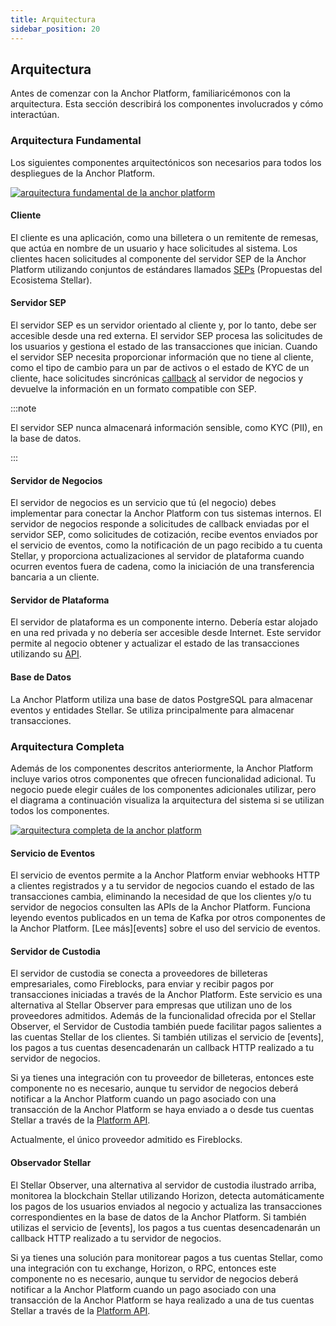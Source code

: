 ```yaml
---
title: Arquitectura
sidebar_position: 20
---
```


## Arquitectura

Antes de comenzar con la Anchor Platform, familiaricémonos con la arquitectura. Esta sección describirá los componentes involucrados y cómo interactúan.

### Arquitectura Fundamental

Los siguientes componentes arquitectónicos son necesarios para todos los despliegues de la Anchor Platform.

[![arquitectura fundamental de la anchor platform](../assets/anchor-platform-architecture-1.png)](../assets/anchor-platform-architecture-1.png)

#### Cliente

El cliente es una aplicación, como una billetera o un remitente de remesas, que actúa en nombre de un usuario y hace solicitudes al sistema. Los clientes hacen solicitudes al componente del servidor SEP de la Anchor Platform utilizando conjuntos de estándares llamados [SEPs][seps] (Propuestas del Ecosistema Stellar).

#### Servidor SEP

El servidor SEP es un servidor orientado al cliente y, por lo tanto, debe ser accesible desde una red externa. El servidor SEP procesa las solicitudes de los usuarios y gestiona el estado de las transacciones que inician. Cuando el servidor SEP necesita proporcionar información que no tiene al cliente, como el tipo de cambio para un par de activos o el estado de KYC de un cliente, hace solicitudes sincrónicas [callback][callback-api] al servidor de negocios y devuelve la información en un formato compatible con SEP.

:::note

El servidor SEP nunca almacenará información sensible, como KYC (PII), en la base de datos.

:::

#### Servidor de Negocios

El servidor de negocios es un servicio que tú (el negocio) debes implementar para conectar la Anchor Platform con tus sistemas internos. El servidor de negocios responde a solicitudes de callback enviadas por el servidor SEP, como solicitudes de cotización, recibe eventos enviados por el servicio de eventos, como la notificación de un pago recibido a tu cuenta Stellar, y proporciona actualizaciones al servidor de plataforma cuando ocurren eventos fuera de cadena, como la iniciación de una transferencia bancaria a un cliente.

#### Servidor de Plataforma

El servidor de plataforma es un componente interno. Debería estar alojado en una red privada y no debería ser accesible desde Internet. Este servidor permite al negocio obtener y actualizar el estado de las transacciones utilizando su [API][platform-api].

#### Base de Datos

La Anchor Platform utiliza una base de datos PostgreSQL para almacenar eventos y entidades Stellar. Se utiliza principalmente para almacenar transacciones.

### Arquitectura Completa

Además de los componentes descritos anteriormente, la Anchor Platform incluye varios otros componentes que ofrecen funcionalidad adicional. Tu negocio puede elegir cuáles de los componentes adicionales utilizar, pero el diagrama a continuación visualiza la arquitectura del sistema si se utilizan todos los componentes.

[![arquitectura completa de la anchor platform](../assets/anchor-platform-architecture-2.png)](../assets/anchor-platform-architecture-2.png)

#### Servicio de Eventos

El servicio de eventos permite a la Anchor Platform enviar webhooks HTTP a clientes registrados y a tu servidor de negocios cuando el estado de las transacciones cambia, eliminando la necesidad de que los clientes y/o tu servidor de negocios consulten las APIs de la Anchor Platform. Funciona leyendo eventos publicados en un tema de Kafka por otros componentes de la Anchor Platform. [Lee más][events] sobre el uso del servicio de eventos.

#### Servidor de Custodia

El servidor de custodia se conecta a proveedores de billeteras empresariales, como Fireblocks, para enviar y recibir pagos por transacciones iniciadas a través de la Anchor Platform. Este servicio es una alternativa al Stellar Observer para empresas que utilizan uno de los proveedores admitidos. Además de la funcionalidad ofrecida por el Stellar Observer, el Servidor de Custodia también puede facilitar pagos salientes a las cuentas Stellar de los clientes. Si también utilizas el servicio de [events], los pagos a tus cuentas desencadenarán un callback HTTP realizado a tu servidor de negocios.

Si ya tienes una integración con tu proveedor de billeteras, entonces este componente no es necesario, aunque tu servidor de negocios deberá notificar a la Anchor Platform cuando un pago asociado con una transacción de la Anchor Platform se haya enviado a o desde tus cuentas Stellar a través de la [Platform API][platform-api].

Actualmente, el único proveedor admitido es Fireblocks.

#### Observador Stellar

El Stellar Observer, una alternativa al servidor de custodia ilustrado arriba, monitorea la blockchain Stellar utilizando Horizon, detecta automáticamente los pagos de los usuarios enviados al negocio y actualiza las transacciones correspondientes en la base de datos de la Anchor Platform. Si también utilizas el servicio de [events], los pagos a tus cuentas desencadenarán un callback HTTP realizado a tu servidor de negocios.

Si ya tienes una solución para monitorear pagos a tus cuentas Stellar, como una integración con tu exchange, Horizon, o RPC, entonces este componente no es necesario, aunque tu servidor de negocios deberá notificar a la Anchor Platform cuando un pago asociado con una transacción de la Anchor Platform se haya realizado a una de tus cuentas Stellar a través de la [Platform API][platform-api].

[seps]: https://github.com/stellar/stellar-protocol/blob/master/ecosystem/README.md
[platform-api]: ../api-reference/platform/transactions/README.mdx
[callback-api]: ../api-reference/callbacks/README.mdx
[eventos]: ./events/README.mdx
